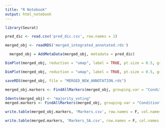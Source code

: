 ```yaml
---
title: "R Notebook"
output: html_notebook
---
```


```r
library(Seurat)
```

```r
pred_dic <- read.csv('pred_dic.csv', row.names = 1)
```

```r
merged_obj <- readRDS('merged_integrated_annotated.rds')
```

```r
  merged_obj = AddMetaData(merged_obj, metadata = pred_dic)

```

```r
DimPlot(merged_obj, reduction = "umap", label = TRUE, pt.size = 0.5, group.by = 'predicted_labels' )
```

```r
DimPlot(merged_obj, reduction = "umap", label = TRUE, pt.size = 0.5, group.by = 'majority_voting', repel = T)
```

```r
saveRDS(merged_obj, file = "MERGED_NEW_ANNOTATION.rds")
```

```r
merged_obj.markers <- FindAllMarkers(merged_obj, grouping.var = "Condition")
```

```r
Idents(merged_obj) <- "majority_voting"
merged.markers <- FindAllMarkers(merged_obj, grouping.var = "Condition")
```

```r

write.table(merged_obj.markers, 'Markers.csv', row.names = F, col.names = T)

write.table(merged.markers, 'Markers_SA.csv', row.names = F, col.names = T)

```
